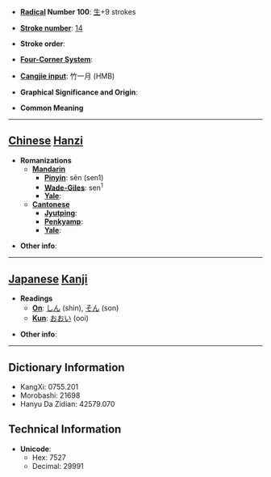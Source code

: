 * '''[[Wiktionary:Chinese radical index| Radical]] Number 100''': [[Wiktionary:Chinese radical index 生|生]]+9 strokes

* '''[[Wiktionary:Chinese total strokes index|Stroke number]]''': [[Wiktionary:Chinese total strokes index 14|14]]

* '''Stroke order''': 

* '''[[Wiktionary:Chinese four corner index|Four-Corner System]]''': 

* '''[[Wiktionary:Chinese Cangjie index|Cangjie input]]''': 竹一月 (HMB)

* '''Graphical Significance and Origin''': 

* '''Common Meaning'''

----

== [[Chinese]] [[Hanzi]] ==

* '''Romanizations'''
** '''[[Mandarin]]'''
*** '''[[Pinyin]]''': sēn (sen1)
*** '''[[Wade-Giles]]''': sen<sup>1</sup>
*** '''[[Yale]]''': 
** '''[[Cantonese]]'''
*** '''[[Jyutping]]''':
*** '''[[Penkyamp]]''': 
*** '''[[Yale]]''': 

* '''Other info''': 

----

== [[Japanese]] [[Kanji]] ==

* '''Readings'''
** '''[[On]]''': [[しん]] (shin), [[そん]] (son)
** '''[[Kun]]''': [[おおい]] (ooi)

* '''Other info''':  

----

== Dictionary Information ==

* KangXi: 0755.201
* Morobashi: 21698
* Hanyu Da Zidian: 42579.070

== Technical Information ==

* '''Unicode''':
** Hex: 7527
** Decimal: 29991